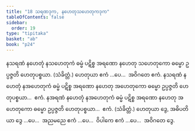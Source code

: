 ```yaml
---
title: "18 သရဏဒုက, နဟေတုသဟေတုကဒုက"
tableOfContents: false
sidebar:
  order: 19
type: "tipitaka"
basket: "ab"
book: "p24"
---
```



<DynamicBreadcrumb />

<Division number="66" book="p24" e="ch" v="40" p="437">

<Paragraph number="147" book="p24">
နသရဏံ နဟေတုံ နသဟေတုကံ ဓမ္မံ ပဋိစ္စ အရဏော နဟေတု သဟေတုကော ဓမ္မော ဥပ္ပဇ္ဇတိ ဟေတုပစ္စယာ. (သံခိတ္တံ.) ဟေတုယာ ဧကံ …ပေ…  အဝိဂတေ ဧကံ.
</Paragraph>

<Paragraph number="148" book="p24">
နသရဏံ နဟေတုံ နအဟေတုကံ ဓမ္မံ ပဋိစ္စ အရဏော နဟေတု အဟေတုကော ဓမ္မော ဥပ္ပဇ္ဇတိ ဟေတုပစ္စယာ…  ဧကံ.
</Paragraph>

<Paragraph number="149" book="p24">
နအရဏံ နဟေတုံ နအဟေတုကံ ဓမ္မံ ပဋိစ္စ အရဏော နဟေတု အဟေတုကော ဓမ္မော ဥပ္ပဇ္ဇတိ ဟေတုပစ္စယာ…  ဧကံ. (သံခိတ္တံ.) ဟေတုယာ ဒွေ, အဓိပတိယာ ဒွေ …ပေ…  အညမညေ ဧကံ …ပေ…  ဝိပါကေ ဧကံ …ပေ…  အဝိဂတေ ဒွေ.
</Paragraph>
</Division>
